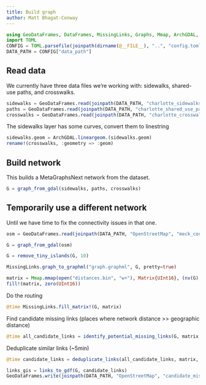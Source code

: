 ```yaml
---
title: Build graph
author: Matt Bhagat-Conway
---
```


```julia
using GeoDataFrames, DataFrames, MissingLinks, Graphs, Mmap, ArchGDAL, MetaGraphsNext
import TOML
CONFIG = TOML.parsefile(joinpath(dirname(@__FILE__), "..", "config.toml"))
DATA_PATH = CONFIG["data_path"]
```

## Read data

We currently have three data files we're working with: sidewalks, shared-use paths, and crosswalks.

```julia
sidewalks = GeoDataFrames.read(joinpath(DATA_PATH, "charlotte_sidewalks.gpkg"))
paths = GeoDataFrames.read(joinpath(DATA_PATH, "charlotte_shared_use_paths.gpkg"))
crosswalks = GeoDataFrames.read(joinpath(DATA_PATH, "charlotte_crosswalks.shp"))
```

The sidewalks layer has some curves, convert them to linestring

```julia
sidewalks.geom = ArchGDAL.lineargeom.(sidewalks.geom)
rename!(crosswalks, :geometry => :geom)
```

## Build network

This builds a MetaGraphsNext network from the dataset.

```julia
G = graph_from_gdal(sidewalks, paths, crosswalks)
```

## Temporarily use a different network

Until we have time to fix the connectivity issues in that one.

```julia
osm = GeoDataFrames.read(joinpath(DATA_PATH, "OpenStreetMap", "meck_county_network_projected.gpkg"))
```

```julia
G = graph_from_gdal(osm)
```

```julia
G = remove_tiny_islands(G, 10)
```

```julia
MissingLinks.graph_to_graphml("graph.graphml", G, pretty=true)
```

```julia
matrix = Mmap.mmap(open("distances.bin", "w+"), Matrix{UInt16}, (nv(G), nv(G)); grow=true)
fill!(matrix, zero(UInt16))
```

Do the routing

```julia
@time MissingLinks.fill_matrix!(G, matrix)
```

Find candidate missing links (places where network distance >> geographic distance)

```julia
@time all_candidate_links = identify_potential_missing_links(G, matrix, 100, 1000)
```

Deduplicate similar links (~5min)

```julia
@time candidate_links = deduplicate_links(all_candidate_links, matrix, 100)
```

```julia
links_gis = links_to_gdf(G, candidate_links)
GeoDataFrames.write(joinpath(DATA_PATH, "OpenStreetMap", "candidate_missing_links.gpkg"), links_gis)
```